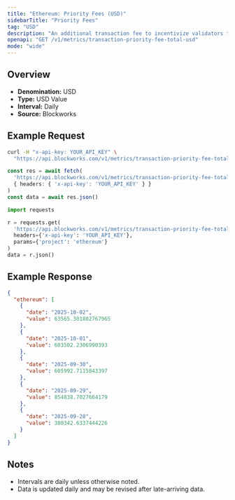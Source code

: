 ```yaml
---
title: "Ethereum: Priority Fees (USD)"
sidebarTitle: "Priority Fees"
tag: "USD"
description: "An additional transaction fee to incentivize validators to prioritize and execute transactions."
openapi: "GET /v1/metrics/transaction-priority-fee-total-usd"
mode: "wide"
---
```


## Overview

- **Denomination:** USD
- **Type:** USD Value
- **Interval:** Daily
- **Source:** Blockworks

## Example Request

<CodeGroup>

```bash cURL
curl -H "x-api-key: YOUR_API_KEY" \
  "https://api.blockworks.com/v1/metrics/transaction-priority-fee-total-usd?project=ethereum"
```

```typescript TypeScript
const res = await fetch(
  'https://api.blockworks.com/v1/metrics/transaction-priority-fee-total-usd?project=ethereum',
  { headers: { 'x-api-key': 'YOUR_API_KEY' } }
)
const data = await res.json()
```

```python Python
import requests

r = requests.get(
  'https://api.blockworks.com/v1/metrics/transaction-priority-fee-total-usd',
  headers={'x-api-key': 'YOUR_API_KEY'},
  params={'project': 'ethereum'}
)
data = r.json()
```

</CodeGroup>

## Example Response

```json
{
  "ethereum": [
    {
      "date": "2025-10-02",
      "value": 63565.301802767965
    },
    {
      "date": "2025-10-01",
      "value": 603502.2306990393
    },
    {
      "date": "2025-09-30",
      "value": 605992.7115843397
    },
    {
      "date": "2025-09-29",
      "value": 854838.7027664179
    },
    {
      "date": "2025-09-28",
      "value": 380342.6337444226
    }
  ]
}
```

## Notes
- Intervals are daily unless otherwise noted.
- Data is updated daily and may be revised after late-arriving data.